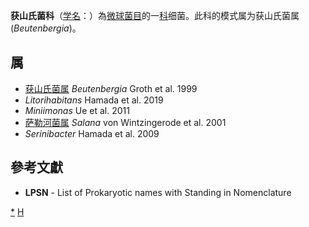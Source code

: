 {{Automatic taxobox
| taxon = Beutenbergiaceae
| authority = Zhi et al. 2009
| type genus = 获山氏菌属<br>''Beutenbergia''
| type genus authority = Groth et al. 1999
}}
'''获山氏菌科'''（[[学名|学名]]：{{lang|la|''Beutenbergiaceae''}}）為[[微球菌目|微球菌目]]的一[[科|科]]细菌。此科的模式属为获山氏菌属(''Beutenbergia'')。

==属==
* [[获山氏菌属|获山氏菌属]] ''Beutenbergia'' Groth et al. 1999
* ''Litorihabitans'' Hamada et al. 2019
* ''Miniimonas'' Ue et al. 2011
* [[萨勒河菌属|萨勒河菌属]] ''Salana'' von Wintzingerode et al. 2001
* ''Serinibacter'' Hamada et al. 2009

==參考文獻==
{{reflist}}
* '''LPSN''' - List of Prokaryotic names with Standing in Nomenclature

{{taxonbar}}

[[Category:_获山氏菌科|*]]
[[Category:2009年描述的分类群|H]]